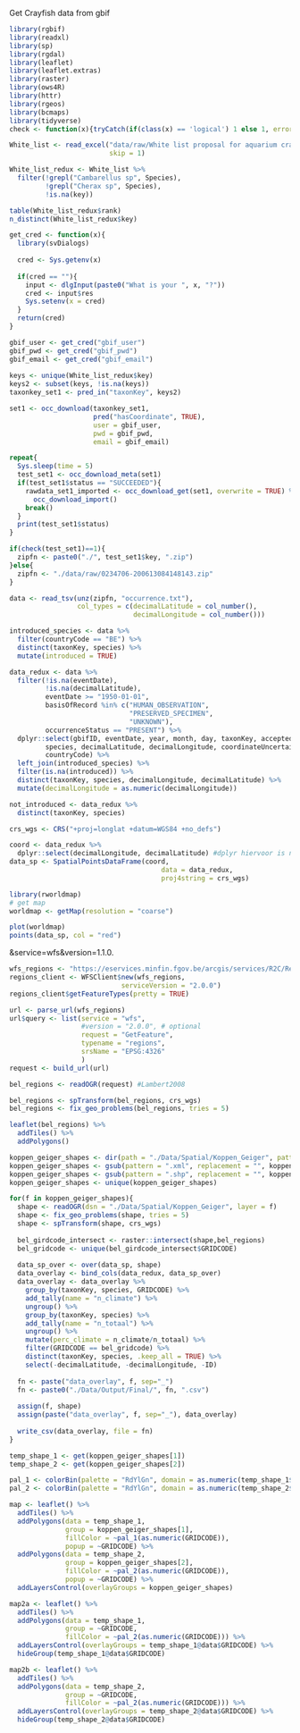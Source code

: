 
Get Crayfish data from gbif

```r
library(rgbif)
library(readxl)
library(sp)
library(rgdal)
library(leaflet)
library(leaflet.extras)
library(raster)
library(ows4R)
library(httr)
library(rgeos)
library(bcmaps)
library(tidyverse)
check <- function(x){tryCatch(if(class(x) == 'logical') 1 else 1, error=function(e) 0)} 
```

```r
White_list <- read_excel("data/raw/White list proposal for aquarium crayfish GBIF 22092020.xlsx", 
                         skip = 1)

White_list_redux <- White_list %>% 
  filter(!grepl("Cambarellus sp", Species),
         !grepl("Cherax sp", Species),
         !is.na(key))

table(White_list_redux$rank)
n_distinct(White_list_redux$key)
```

```r
get_cred <- function(x){
  library(svDialogs)
  
  cred <- Sys.getenv(x)
  
  if(cred == ""){
    input <- dlgInput(paste0("What is your ", x, "?"))
    cred <- input$res
    Sys.setenv(x = cred)
  }
  return(cred)
}

gbif_user <- get_cred("gbif_user")
gbif_pwd <- get_cred("gbif_pwd")
gbif_email <- get_cred("gbif_email")
  
keys <- unique(White_list_redux$key)
keys2 <- subset(keys, !is.na(keys))
taxonkey_set1 <- pred_in("taxonKey", keys2)

set1 <- occ_download(taxonkey_set1, 
                     pred("hasCoordinate", TRUE),
                     user = gbif_user, 
                     pwd = gbif_pwd, 
                     email = gbif_email)

repeat{
  Sys.sleep(time = 5)
  test_set1 <- occ_download_meta(set1)
  if(test_set1$status == "SUCCEEDED"){
    rawdata_set1_imported <- occ_download_get(set1, overwrite = TRUE) %>% 
      occ_download_import()
    break()
  }
  print(test_set1$status)
}
```

```r
if(check(test_set1)==1){
  zipfn <- paste0("./", test_set1$key, ".zip")
}else{
  zipfn <- "./data/raw/0234706-200613084148143.zip"
}

data <- read_tsv(unz(zipfn, "occurrence.txt"), 
                 col_types = c(decimalLatitude = col_number(),
                               decimalLongitude = col_number()))
```

```r
introduced_species <- data %>% 
  filter(countryCode == "BE") %>% 
  distinct(taxonKey, species) %>% 
  mutate(introduced = TRUE)

data_redux <- data %>% 
  filter(!is.na(eventDate), 
         !is.na(decimalLatitude),
         eventDate >= "1950-01-01",
         basisOfRecord %in% c("HUMAN_OBSERVATION",
                              "PRESERVED_SPECIMEN",
                              "UNKNOWN"),
         occurrenceStatus == "PRESENT") %>% 
  dplyr::select(gbifID, eventDate, year, month, day, taxonKey, acceptedTaxonKey, 
         species, decimalLatitude, decimalLongitude, coordinateUncertaintyInMeters,
         countryCode) %>% 
  left_join(introduced_species) %>% 
  filter(is.na(introduced)) %>% 
  distinct(taxonKey, species, decimalLongitude, decimalLatitude) %>% 
  mutate(decimalLongitude = as.numeric(decimalLongitude))

not_introduced <- data_redux %>% 
  distinct(taxonKey, species)

crs_wgs <- CRS("+proj=longlat +datum=WGS84 +no_defs")

coord <- data_redux %>%
  dplyr::select(decimalLongitude, decimalLatitude) #dplyr hiervoor is nodig om de functie select te laten lopen. Werkt anders niet door package raster.
data_sp <- SpatialPointsDataFrame(coord,
                                      data = data_redux,
                                      proj4string = crs_wgs)
```

```r
library(rworldmap)
# get map
worldmap <- getMap(resolution = "coarse")

plot(worldmap) 
points(data_sp, col = "red")
```

&service=wfs&version=1.1.0.

```r
wfs_regions <- "https://eservices.minfin.fgov.be/arcgis/services/R2C/Regions/MapServer/WFSServer"
regions_client <- WFSClient$new(wfs_regions, 
                            serviceVersion = "2.0.0")
regions_client$getFeatureTypes(pretty = TRUE)

url <- parse_url(wfs_regions)
url$query <- list(service = "wfs",
                  #version = "2.0.0", # optional
                  request = "GetFeature",
                  typename = "regions",
                  srsName = "EPSG:4326"
                  )
request <- build_url(url)

bel_regions <- readOGR(request) #Lambert2008

bel_regions <- spTransform(bel_regions, crs_wgs)
bel_regions <- fix_geo_problems(bel_regions, tries = 5)
```

```r
leaflet(bel_regions) %>% 
  addTiles() %>% 
  addPolygons()
```


```r
koppen_geiger_shapes <- dir(path = "./Data/Spatial/Koppen_Geiger", pattern = ".shp")
koppen_geiger_shapes <- gsub(pattern = ".xml", replacement = "", koppen_geiger_shapes)
koppen_geiger_shapes <- gsub(pattern = ".shp", replacement = "", koppen_geiger_shapes)
koppen_geiger_shapes <- unique(koppen_geiger_shapes)

for(f in koppen_geiger_shapes){
  shape <- readOGR(dsn = "./Data/Spatial/Koppen_Geiger", layer = f)
  shape <- fix_geo_problems(shape, tries = 5)
  shape <- spTransform(shape, crs_wgs)
  
  bel_girdcode_intersect <- raster::intersect(shape,bel_regions)
  bel_gridcode <- unique(bel_girdcode_intersect$GRIDCODE)
  
  data_sp_over <- over(data_sp, shape)
  data_overlay <- bind_cols(data_redux, data_sp_over) 
  data_overlay <- data_overlay %>% 
    group_by(taxonKey, species, GRIDCODE) %>% 
    add_tally(name = "n_climate") %>% 
    ungroup() %>% 
    group_by(taxonKey, species) %>% 
    add_tally(name = "n_totaal") %>% 
    ungroup() %>% 
    mutate(perc_climate = n_climate/n_totaal) %>% 
    filter(GRIDCODE == bel_gridcode) %>% 
    distinct(taxonKey, species, .keep_all = TRUE) %>% 
    select(-decimalLatitude, -decimalLongitude, -ID)
  
  fn <- paste("data_overlay", f, sep="_")
  fn <- paste0("./Data/Output/Final/", fn, ".csv")
  
  assign(f, shape)
  assign(paste("data_overlay", f, sep="_"), data_overlay)
  
  write_csv(data_overlay, file = fn)
}
```

```r
temp_shape_1 <- get(koppen_geiger_shapes[1])
temp_shape_2 <- get(koppen_geiger_shapes[2])

pal_1 <- colorBin(palette = "RdYlGn", domain = as.numeric(temp_shape_1$GRIDCODE))
pal_2 <- colorBin(palette = "RdYlGn", domain = as.numeric(temp_shape_2$GRIDCODE))

map <- leaflet() %>% 
  addTiles() %>% 
  addPolygons(data = temp_shape_1,
              group = koppen_geiger_shapes[1],
              fillColor = ~pal_1(as.numeric(GRIDCODE)),
              popup = ~GRIDCODE) %>% 
  addPolygons(data = temp_shape_2,
              group = koppen_geiger_shapes[2],
              fillColor = ~pal_2(as.numeric(GRIDCODE)),
              popup = ~GRIDCODE) %>% 
  addLayersControl(overlayGroups = koppen_geiger_shapes)

map2a <- leaflet() %>% 
  addTiles() %>% 
  addPolygons(data = temp_shape_1,
              group = ~GRIDCODE,
              fillColor = ~pal_2(as.numeric(GRIDCODE))) %>% 
  addLayersControl(overlayGroups = temp_shape_1@data$GRIDCODE) %>% 
  hideGroup(temp_shape_1@data$GRIDCODE)

map2b <- leaflet() %>% 
  addTiles() %>% 
  addPolygons(data = temp_shape_2,
              group = ~GRIDCODE,
              fillColor = ~pal_2(as.numeric(GRIDCODE))) %>% 
  addLayersControl(overlayGroups = temp_shape_2@data$GRIDCODE) %>% 
  hideGroup(temp_shape_2@data$GRIDCODE)
```



